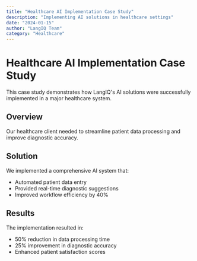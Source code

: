 ```yaml
---
title: "Healthcare AI Implementation Case Study"
description: "Implementing AI solutions in healthcare settings"
date: "2024-01-15"
author: "LangIQ Team"
category: "Healthcare"
---
```


# Healthcare AI Implementation Case Study

This case study demonstrates how LangIQ's AI solutions were successfully implemented in a major healthcare system.

## Overview

Our healthcare client needed to streamline patient data processing and improve diagnostic accuracy.

## Solution

We implemented a comprehensive AI system that:
- Automated patient data entry
- Provided real-time diagnostic suggestions
- Improved workflow efficiency by 40%

## Results

The implementation resulted in:
- 50% reduction in data processing time
- 25% improvement in diagnostic accuracy
- Enhanced patient satisfaction scores
